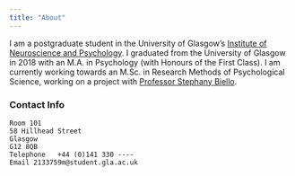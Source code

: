 ```yaml
---
title: "About"
---
```


I am a postgraduate student in the University of Glasgow's
[Institute of Neuroscience and Psychology](http://www.gla.ac.uk/researchinstitutes/neurosciencepsychology/). I graduated from the University of Glasgow in 2018 with an M.A. in Psychology (with Honours of the First Class). I am currently working towards an M.Sc. in Research Methods of Psychological Science, working on a project with [Professor Stephany Biello](https://www.gla.ac.uk/schools/psychology/staff/stephanybiello/).


### Contact Info
    Room 101
    58 Hillhead Street
    Glasgow
    G12 8QB
    Telephone	+44 (0)141 330 ----
    Email 2133759m@student.gla.ac.uk


